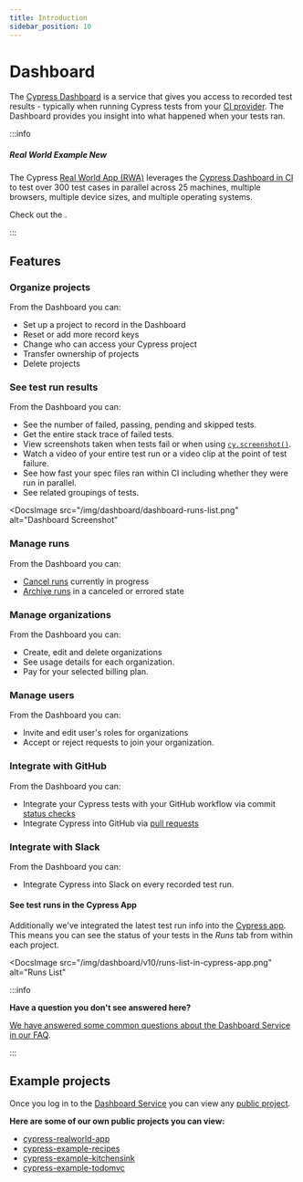 ```yaml
---
title: Introduction
sidebar_position: 10
---
```


# Dashboard

The [Cypress Dashboard](https://on.cypress.io/dashboard) is a service that gives
you access to recorded test results - typically when running Cypress tests from
your [CI provider](/guides/continuous-integration/introduction). The Dashboard
provides you insight into what happened when your tests ran.

<!-- textlint-disable -->

<DocsVideo src="https://youtube.com/embed/ezp60FUnjGg"></DocsVideo>

<!-- textlint-enable -->

:::info

##### <Icon name="graduation-cap"></Icon> Real World Example <Badge type="success">New</Badge>

The Cypress
[Real World App (RWA)](https://github.com/cypress-io/cypress-realworld-app)
leverages the
[Cypress Dashboard in CI](https://dashboard.cypress.io/projects/7s5okt) to test
over 300 test cases in parallel across 25 machines, multiple browsers, multiple
device sizes, and multiple operating systems.

Check out the <Icon name="github" inline="true" callout="Real World App Dashboard" url="https://dashboard.cypress.io/projects/7s5okt" />.

:::

## Features

### Organize projects

From the Dashboard you can:

- Set up a project to record in the Dashboard
- Reset or add more record keys
- Change who can access your Cypress project
- Transfer ownership of projects
- Delete projects

### See test run results

From the Dashboard you can:

- See the number of failed, passing, pending and skipped tests.
- Get the entire stack trace of failed tests.
- View screenshots taken when tests fail or when using
  [`cy.screenshot()`](/api/commands/screenshot).
- Watch a video of your entire test run or a video clip at the point of test
  failure.
- See how fast your spec files ran within CI including whether they were run in
  parallel.
- See related groupings of tests.

<DocsImage
  src="/img/dashboard/dashboard-runs-list.png"
  alt="Dashboard Screenshot"
></DocsImage>

### Manage runs

From the Dashboard you can:

- [Cancel runs](/guides/dashboard/runs#Cancel-run) currently in progress
- [Archive runs](/guides/dashboard/runs#Archive-run) in a canceled or errored
  state

### Manage organizations

From the Dashboard you can:

- Create, edit and delete organizations
- See usage details for each organization.
- Pay for your selected billing plan.

### Manage users

From the Dashboard you can:

- Invite and edit user's roles for organizations
- Accept or reject requests to join your organization.

### Integrate with GitHub

From the Dashboard you can:

- Integrate your Cypress tests with your GitHub workflow via commit
  [status checks](/guides/dashboard/github-integration#Status-checks)
- Integrate Cypress into GitHub via
  [pull requests](/guides/dashboard/github-integration#Pull-request-comments)

### Integrate with Slack

From the Dashboard you can:

- Integrate Cypress into Slack on every recorded test run.

#### See test runs in the Cypress App

Additionally we've integrated the latest test run info into the
[Cypress app](/guides/core-concepts/cypress-app). This means you can see the
status of your tests in the _Runs_ tab from within each project.

<DocsImage
  src="/img/dashboard/v10/runs-list-in-cypress-app.png"
  alt="Runs List"
></DocsImage>

:::info

<strong class="alert-header">
  Have a question you don't see answered here?
</strong>

[We have answered some common questions about the Dashboard Service in our FAQ](/faq/questions/dashboard-faq).

:::

## Example projects

Once you log in to the [Dashboard Service](https://on.cypress.io/dashboard) you
can view any [public project](/guides/dashboard/projects#Public-vs-Private).

**Here are some of our own public projects you can view:**

- [<Icon name="folder-open"></Icon> cypress-realworld-app](https://dashboard.cypress.io/projects/7s5okt)
- [<Icon name="folder-open"></Icon> cypress-example-recipes](https://dashboard.cypress.io/#/projects/6p53jw)
- [<Icon name="folder-open"></Icon> cypress-example-kitchensink](https://dashboard.cypress.io/#/projects/4b7344)
- [<Icon name="folder-open"></Icon> cypress-example-todomvc](https://dashboard.cypress.io/#/projects/245obj)
